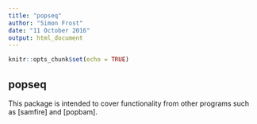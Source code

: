 ```yaml
---
title: "popseq"
author: "Simon Frost"
date: "11 October 2016"
output: html_document
---
```


```r
knitr::opts_chunk$set(echo = TRUE)
```

## popseq

This package is intended to cover functionality from other programs such as [samfire] and [popbam].
